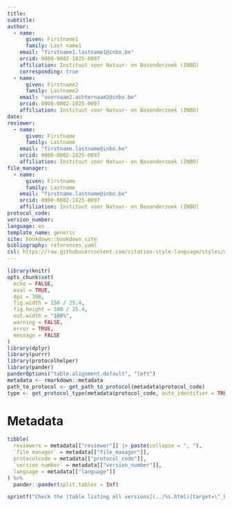 ```yaml
---
title:
subtitle:
author:
  - name:
      given: Firstname1
      family: Last name1
    email: "firstname1.lastname1@inbo.be"
    orcid: 0000-0002-1825-0097
    affiliation: Instituut voor Natuur- en Bosonderzoek (INBO)
    corresponding: true
  - name:
      given: Firstname2
      family: Lastname2
    email: "voornaam2.achternaam2@inbo.be"
    orcid: 0000-0002-1825-0097
    affiliation: Instituut voor Natuur- en Bosonderzoek (INBO)
date:
reviewer:
  - name:
      given: Firstname
      family: Lastname
    email: "firstname.lastname@inbo.be"
    orcid: 0000-0002-1825-0097
    affiliation: Instituut voor Natuur- en Bosonderzoek (INBO)
file_manager:
  - name:
      given: Firstname
      family: Lastname
    email: "firstname.lastname@inbo.be"
    orcid: 0000-0002-1825-0097
    affiliation: Instituut voor Natuur- en Bosonderzoek (INBO)
protocol_code:
version_number:
language: en
template_name: generic
site: bookdown::bookdown_site
bibliography: references.yaml
csl: https://raw.githubusercontent.com/citation-style-language/styles/master/research-institute-for-nature-and-forest.csl
---
```


```{=html}
<!--
Instructions for drawing up the protocol:

Below you will find the different parts of a protocol.
In the accompanying separate `Rmd` files you will find a description of what must be mentioned with each part.
It is in those files that you need to edit.
Not all parts always apply.
In those cases, leave the title headings and explicitly state "not applicable".
-->
```
```r
library(knitr)
opts_chunk$set(
  echo = FALSE,
  eval = TRUE,
  dpi = 300,
  fig.width = 150 / 25.4,
  fig.height = 100 / 25.4,
  out.width = "100%",
  warning = FALSE,
  error = TRUE,
  message = FALSE
)
library(dplyr)
library(purrr)
library(protocolhelper)
library(pander)
panderOptions("table.alignment.default", "left")
metadata <- rmarkdown::metadata
path_to_protocol <- get_path_to_protocol(metadata$protocol_code)
type <- get_protocol_type(metadata$protocol_code, auto_identifier = TRUE)
```

# Metadata {.unnumbered}

```r
tibble(
  reviewers = metadata[["reviewer"]] |> paste(collapse = ", "),
  `file manager` = metadata[["file_manager"]],
  protocolcode = metadata[["protocol_code"]],
  `version number` = metadata[["version_number"]],
  language = metadata[["language"]]
) %>%
  pander::pander(split.tables = Inf)
```

```r
sprintf("Check the [table listing all versions](../%s.html){target=\"_blank\"} to see if a more recent version is available.", type) |> cat() # nolint
```
